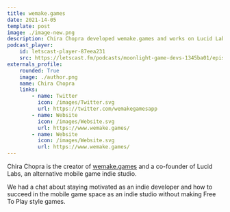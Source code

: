 ```yaml
---
title: wemake.games
date: 2021-14-05
template: post
image: ./image-new.png
description: Chira Chopra developed wemake.games and works on Lucid Labs, a mobile game development studio.
podcast_player:
    id: letscast-player-87eea231
    src: https://letscast.fm/podcasts/moonlight-game-devs-1345ba01/episodes/creating-experimental-premium-games-on-mobile/iframe-player?size=l
externals_profile:
    rounded: True
    image: ./author.png
    name: Chira Chopra
    links:
        - name: Twitter
          icon: /images/Twitter.svg
          url: https://twitter.com/wemakegamesapp
        - name: Website
          icon: /images/Website.svg
          url: https://www.wemake.games/
        - name: Website
          icon: /images/Website.svg
          url: https://www.wemake.games/
---
```


Chira Chopra is the creator of [wemake.games](https://wemake.games) and a co-founder of Lucid Labs, an alternative mobile game indie studio.

We had a chat about staying motivated as an indie developer and how to succeed in the mobile game space as an indie studio without making Free To Play style games.